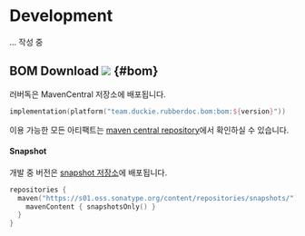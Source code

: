 # Development

... 작성 중

## BOM Download ![](https://img.shields.io/maven-central/v/team.duckie.rubberdoc.bom/bom?style=flat-square) {#bom}

러버독은 MavenCentral 저장소에 배포됩니다.

```kotlin
implementation(platform("team.duckie.rubberdoc.bom:bom:${version}"))
```

이용 가능한 모든 아티팩트는 [maven central repository](https://central.sonatype.com/search?q=team.duckie.rubberdoc)에서 확인하실 수 있습니다.

#### Snapshot

개발 중 버전은 [snapshot 저장소](https://s01.oss.sonatype.org/content/repositories/snapshots/team/duckie/rubberdoc/)에 배포됩니다.

```kotlin
repositories {
  maven("https://s01.oss.sonatype.org/content/repositories/snapshots/") {
    mavenContent { snapshotsOnly() }
  }
}
```
